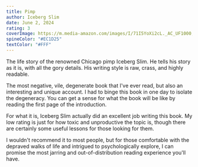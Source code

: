 ```yaml
---
title: Pimp
author: Iceberg Slim
date: June 2, 2024
rating: 3
coverImage: https://m.media-amazon.com/images/I/71I5YoXi2cL._AC_UF1000,1000_QL80_.jpg
spineColor: "#EC1D25"
textColor: "#FFF"
---
```


The life story of the renowned Chicago pimp Iceberg Slim. He tells his story as it is, with all the gory details. His writing style is raw, crass, and highly readable.

The most negative, vile, degenerate book that I've ever read, but also an interesting and unique account. I had to binge this book in one day to isolate the degeneracy. You can get a sense for what the book will be like by reading the first page of the introduction.

For what it is, Iceberg Slim actually did an excellent job writing this book. My low rating is just for how toxic and unproductive the topic is, though there are certainly some useful lessons for those looking for them.

I wouldn't recommend it to most people, but for those comfortable with the depraved walks of life and intrigued to psychologically explore, I can promise the most jarring and out-of-distribution reading experience you'll have.
